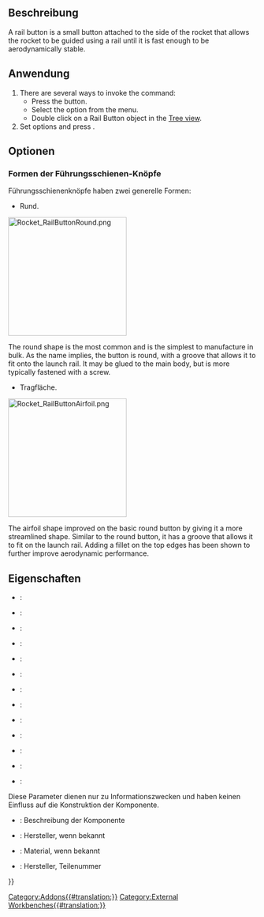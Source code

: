 <languages/>

{{Docnav/de
|[[Rocket_LaunchLug/de|Startlasche]]
|[[Rocket_RailGuide/de|Führungsschiene]]
|[[Rocket_Workbench/de|Arbeitsbereich Rocket]]
|IconL=Rocket_LaunchLug.svg
|IconR=Rocket_RailGuide.svg
|IconC=RocketWorkbench.svg
}}

{{GuiCommand/de
|Name=Rocket RailButton
|Name/de=Rocket FührungsschienenKnopf
|MenuLocation=Rocket → Starthilfen → FührungsschienenKnopf
|Workbenches=[[Rocket_Workbench/de|Arbeitsbereich Rocket]]
|Version=0.19
}}

<span id="Description"></span>
==Beschreibung==

A rail button is a small button attached to the side of the rocket that allows the rocket to be guided using a rail until it is fast enough to be aerodynamically stable.

<span id="Usage"></span>
==Anwendung==

# There are several ways to invoke the command:
#* Press the {{Button|[[Image:Rocket_RailGuide.svg|16px]] [[Rocket_RailButton|Rail Button]]}} button.
#* Select the {{MenuCommand|Rocket → Launch Guides→ [[Image:Rocket_RailButton.svg|16px]] Rail Button}} option from the menu.
#* Double click on a Rail Button object in the [[Tree_view|Tree view]].
# Set options and press {{Button|OK}}.

<span id="Options"></span>
==Optionen==

<span id="Rail_Button_Shapes"></span>
===Formen der Führungsschienen-Knöpfe ===

Führungsschienenknöpfe haben zwei generelle Formen: 

* Rund.

[[File:Rocket_RailButtonRound.png|240px]]
{{Caption|Runde Führungsschienen-Knöpfe}}

The round shape is the most common and is the simplest to manufacture in bulk. As the name implies, the button is round, with a groove that allows it to fit onto the launch rail. It may be glued to the main body, but is more typically fastened with a screw.

* Tragfläche.

[[File:Rocket_RailButtonAirfoil.png|240px]]
{{Caption|Airfoiled Rail Button}}

The airfoil shape improved on the basic round button by giving it a more streamlined shape. Similar to the round button, it has a groove that allows it to fit on the launch rail. Adding a fillet on the top edges has been shown to further improve aerodynamic performance.

<span id="Properties"></span>
==Eigenschaften==

{{TitleProperty|FührungsschienenKnopf}}

* {{PropertyData|Base Thickness}}:
* {{PropertyData|Countersink Angle}}:
* {{PropertyData|Fastener}}:
* {{PropertyData|Fillet Radius}}:
* {{PropertyData|Filleted Top}}:
* {{PropertyData|Head Diameter}}:
* {{PropertyData|Inner Diameter}}:
* {{PropertyData|Length}}:
* {{PropertyData|Outer Diameter}}:
* {{PropertyData|Rail Button Type}}:
* {{PropertyData|Shank Diameter}}:
* {{PropertyData|Thickness}}:
* {{PropertyData|Top Thickness}}:

{{TitleProperty|Rocket Komponenten}}

Diese Parameter dienen nur zu Informationszwecken und haben keinen Einfluss auf die Konstruktion der Komponente.

* {{PropertyData|Description}}: Beschreibung der Komponente
* {{PropertyData|Manufacturer}}: Hersteller, wenn bekannt
* {{PropertyData|Material}}: Material, wenn bekannt
* {{PropertyData|Part Number}}: Hersteller, Teilenummer


{{Docnav/de
|[[Rocket_LaunchLug/de|Startlasche]]
|[[Rocket_RailGuide/de|Führungsschiene]]
|[[Rocket_Workbench/de|Arbeitsbereich Rocket]]
|IconL=Rocket_LaunchLug.svg
|IconR=Rocket_RailGuide.svg
|IconC=RocketWorkbench.svg
}}

{{Userdocnavi{{#translation:}}}}
[[Category:Addons{{#translation:}}]]
[[Category:External Workbenches{{#translation:}}]]